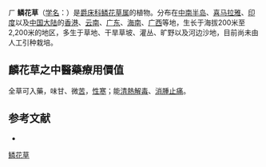 {{Speciesbox
| name = 鳞花草
| status = 
| status_system = 
| image = 
| genus = Lepidagathis
| species = incurva
| authority = Buch.-Ham. ex D. Don
}}
ㄏ
'''鳞花草'''（[[学名|学名]]：{{lang|la|''Lepidagathis incurva''}}）是[[爵床科|爵床科]][[鳞花草属|鳞花草属]]的植物。分布在[[中南半岛|中南半岛]]、[[喜马拉雅|喜马拉雅]]、[[印度|印度]]以及[[中国大陆|中国大陆]]的[[香港|香港]]、[[云南|云南]]、[[广东|广东]]、[[海南|海南]]、[[广西|广西]]等地，生长于海拔200米至2,200米的地区，多生于草地、干旱草坡、灌丛、旷野以及河边沙地，目前尚未由人工引种栽培。

== 麟花草之中醫藥療用價值 ==
全草可入藥，味甘、微[[苦|苦]]，[[性寒|性寒]]；能[[清熱|清熱]][[解毒|解毒]]、[[消腫|消腫]][[止痛|止痛]]。

== 参考文献 ==
<div class="references-small">
* {{cite web| url =http://www.bioinfo.cn/db05/KmzwSpecies.php?action=view&id=159| title =鳞花草| work =《中国高等植物数据库全库》| publisher =中国科学院微生物研究所| author =昆明植物研究所| accessdate =2009-02-20}}{{dead link|date=2018年5月 |bot=InternetArchiveBot |fix-attempted=yes }}
</div>
{{Taxonbar|from=Q11173601}}

[[Category:鳞花草属|鳞花草]]


{{植物小作品}}